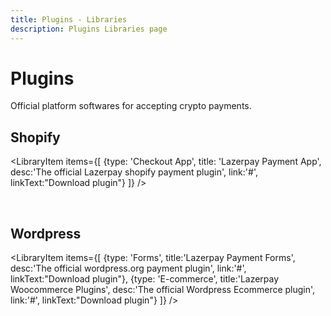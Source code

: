 ```yaml
---
title: Plugins - Libraries
description: Plugins Libraries page
---
```


# Plugins
Official platform softwares for accepting crypto payments.
<Divider className='max-w-100 mt-1 mb-8' />

## Shopify

<LibraryItem items={[
  {type: 'Checkout App', title: 'Lazerpay Payment App', desc:'The official Lazerpay shopify payment plugin', link:'#', linkText:"Download plugin"}
]} />

<br />

## Wordpress

<LibraryItem items={[
  {type: 'Forms', title:'Lazerpay Payment Forms', desc:'The official wordpress.org payment plugin', link:'#', linkText:"Download plugin"},
  {type: 'E-commerce', title:'Lazerpay Woocommerce Plugins', desc:'The official Wordpress Ecommerce plugin', link:'#', linkText:"Download plugin"}
]} />

<br />
<Divider/>